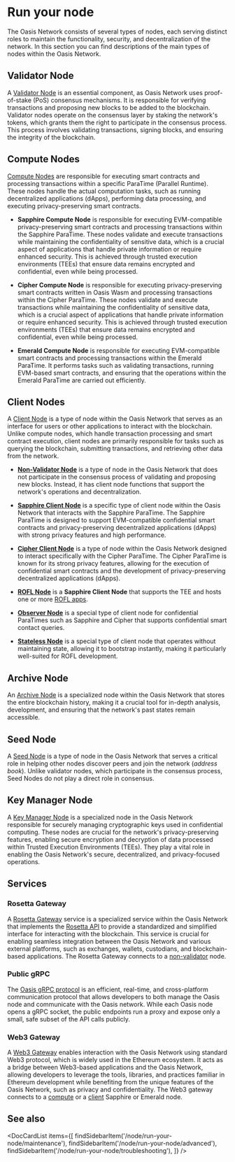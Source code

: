 
# Run your node

The Oasis Network consists of several types of nodes, each serving distinct
roles to maintain the functionality, security, and decentralization of the
network. In this section you can find descriptions of the main types of nodes
within the Oasis Network.

## Validator Node

A [Validator Node] is an essential component, as Oasis Network uses
proof-of-stake (PoS) consensus mechanisms. It is responsible for verifying transactions and proposing new blocks to be added to the blockchain. Validator
nodes operate on the consensus layer by staking the network's tokens, which
grants them the right to participate in the consensus process. This process
involves validating transactions, signing blocks, and ensuring the integrity of
the blockchain.

[Validator Node]: ./validator-node.mdx

## Compute Nodes

[Compute Nodes] are responsible for executing smart contracts and processing
transactions within a specific ParaTime (Parallel Runtime). These nodes handle
the actual computation tasks, such as running decentralized applications
(dApps), performing data processing, and executing privacy-preserving smart
contracts.

- **Sapphire Compute Node** is responsible for executing EVM-compatible
privacy-preserving smart contracts and processing transactions within the
Sapphire ParaTime. These nodes validate and execute transactions while
maintaining the confidentiality of sensitive data, which is a crucial aspect
of applications that handle private information or require enhanced security.
This is achieved through trusted execution environments (TEEs) that ensure
data remains encrypted and confidential, even while being processed.

- **Cipher Compute Node** is responsible for executing privacy-preserving smart
contracts written in Oasis Wasm and processing transactions within the Cipher
ParaTime. These nodes validate and execute transactions while maintaining the
confidentiality of sensitive data, which is a crucial aspect of applications
that handle private information or require enhanced security. This is achieved
through trusted execution environments (TEEs) that ensure data remains
encrypted and confidential, even while being processed.

- **Emerald Compute Node** is responsible for executing EVM-compatible smart
contracts and processing transactions within the Emerald ParaTime. It performs
tasks such as validating transactions, running EVM-based smart contracts, and
ensuring that the operations within the Emerald ParaTime are carried out
efficiently.

[Compute Nodes]: ./paratime-node.mdx

## Client Nodes

A [Client Node] is a type of node within the Oasis Network that serves as
an interface for users or other applications to interact with the blockchain.
Unlike compute nodes, which handle transaction processing and smart contract
execution, client nodes are primarily responsible for tasks such as querying
the blockchain, submitting transactions, and retrieving other data from the
network.

- **[Non-Validator Node]** is a type of node in the Oasis Network that does not
participate in the consensus process of validating and proposing new blocks.
Instead, it has client node functions that support the network's operations and
decentralization.

- **[Sapphire Client Node]** is a specific type of client node within the Oasis
Network that interacts with the Sapphire ParaTime. The Sapphire ParaTime is
designed to support EVM-compatible confidential smart contracts and
privacy-preserving decentralized applications (dApps) with strong privacy
features and high performance.

- **[Cipher Client Node]** is a type of node within the Oasis Network designed
to interact specifically with the Cipher ParaTime. The Cipher ParaTime is known
for its strong privacy features, allowing for the execution of confidential
smart contracts and the development of privacy-preserving decentralized
applications (dApps).

- **[ROFL Node]** is a **Sapphire Client Node** that supports the TEE and hosts
one or more [ROFL apps].

- **[Observer Node]** is a special type of client node for confidential
ParaTimes such as Sapphire and Cipher that supports confidential smart contact
queries.

- **[Stateless Node]** is a special type of client node that operates without
maintaining state, allowing it to bootstrap instantly, making it particularly
well-suited for ROFL development.

[Non-Validator Node]: ./non-validator-node.mdx
[Client Node]: ./paratime-client-node.mdx
[Observer Node]: ./paratime-observer-node.mdx
[Stateless Node]: ./paratime-client-node.mdx#stateless-client-node-optional
[Sapphire Client Node]: ./paratime-client-node.mdx
[Cipher Client Node]: ./paratime-client-node.mdx
[ROFL Node]: ./rofl-node.mdx
[ROFL apps]: https://github.com/oasisprotocol/oasis-sdk/blob/main/docs/rofl/README.mdx

## Archive Node

An [Archive Node] is a specialized node within the Oasis Network that stores the
entire blockchain history, making it a crucial tool for in-depth analysis,
development, and ensuring that the network's past states remain accessible.

[Archive Node]: ./archive-node.md

## Seed Node

A [Seed Node] is a type of node in the Oasis Network that serves a critical role
in helping other nodes discover peers and join the network (*address book*).
Unlike validator nodes, which participate in the consensus process, Seed Nodes
do not play a direct role in consensus.

[Seed Node]: ./seed-node.md

## Key Manager Node

A [Key Manager Node] is a specialized node in the Oasis Network responsible for
securely managing cryptographic keys used in confidential computing. These nodes
are crucial for the network's privacy-preserving features, enabling secure
encryption and decryption of data processed within Trusted Execution
Environments (TEEs). They play a vital role in enabling the Oasis Network's
secure, decentralized, and privacy-focused operations.

[Key Manager Node]: ./keymanager-node/README.md

## Services

### Rosetta Gateway

A [Rosetta Gateway] service is a specialized service within the Oasis Network
that implements the [Rosetta API] to provide a standardized and simplified
interface for interacting with the blockchain. This service is crucial for
enabling seamless integration between the Oasis Network and various external
platforms, such as exchanges, wallets, custodians, and blockchain-based
applications. The Rosetta Gateway connects to a [non-validator](#client-nodes)
node.

[Rosetta Gateway]: https://github.com/oasisprotocol/oasis-rosetta-gateway
[Rosetta API]: https://docs.cdp.coinbase.com/mesh/docs/api-reference

### Public gRPC

The [Oasis gRPC protocol] is an efficient, real-time, and cross-platform
communication protocol that allows developers to both manage the Oasis node and communicate with the Oasis network. While each Oasis node opens a gRPC socket,
the public endpoints run a proxy and expose only a small, safe subset of the
API calls publicly.

[Oasis gRPC protocol]: ../grpc.mdx

### Web3 Gateway

A [Web3 Gateway] enables interaction with the Oasis Network using standard
Web3 protocol, which is widely used in the Ethereum ecosystem. It acts as a
bridge between Web3-based applications and the Oasis Network, allowing
developers to leverage the tools, libraries, and practices familiar in
Ethereum development while benefiting from the unique features of the Oasis
Network, such as privacy and confidentiality.  The Web3 gateway connects to a
[compute](#compute-nodes) or a [client](#client-nodes) Sapphire or Emerald node.

[Web3 Gateway]: ../web3.mdx

## See also

<DocCardList items={[
    findSidebarItem('/node/run-your-node/maintenance'),
    findSidebarItem('/node/run-your-node/advanced'),
    findSidebarItem('/node/run-your-node/troubleshooting'),
]} />
